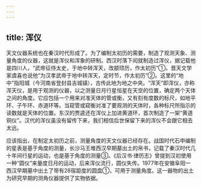 ```yaml
---
---
---
```

title: 浑仪
---



天文仪器系统也在秦汉时代形成了。为了编制太初历的需要，制造了观测天象、测量角度的仪器，这就是浑仪和浑象的研制。西汉时落下闳就制造过浑仪，据记载他是四川人，“武帝征侍太史，于地中转浑天，改颛顼历，作太初历”①。晋天文学家虞喜也说他“为汉孝武帝于地中转浑天，定时节，作太初历”②。这里的“地中”指阳城（今河南省登封县吉城镇），古传此地为地之中央。“浑天”即浑仪，亦称浑天仪，是用于观测的仪器，以之测量日月行星恒星在天空的位置，确定两个天体之间的角度。它应包括一个用来对准天体的管或衡，又有刻有度数的标尺，如地平环、子午环、赤道环等。当窥管或窥衡对准了要观测的天体时，各种标尺所指示的读数就是天体的位置。东汉的贾逵还在浑仪上加进黄道环，首次制造了一架“黄道铜仪”。汉代的浑仪虽没有留传下来，我们相信后世保留下来的浑仪不会跟它相去太远。

应该指出，在制定太初历之前，测量角度的天文仪器已经存在。战国时代石申编制的星表是基于角度的测量，长沙马王堆西汉早期墓出土的帛书，记载了秦汉时代几十年间行星的运动，也是基于角度的测量③。《后汉书·律历志》曾提到汉初使用一种“圆仪”来量度日月的运动，后来浑仪流行，圆仪失传。1977年在安徽阜阳一西汉早期墓中出土了带有28宿距度的圆盘①，可用于测量角度。这一器物的出土为研究早期的测角仪器提供了实物依据。